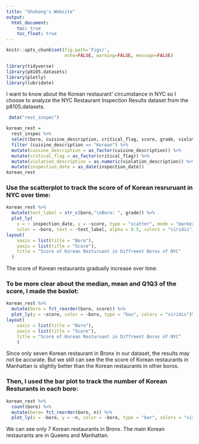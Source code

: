 ```yaml
---
title: "Shuhong's Website"
output: 
  html_document:
    toc: true
    toc_float: true
---
```


```r
knitr::opts_chunk$set(fig.path='Figs/',
                      echo=FALSE, warning=FALSE, message=FALSE)
```


```r
library(tidyverse)
library(p8105.datasets)
library(plotly)
library(lubridate)
```

I want to know about the Korean restaurant' circumstance in NYC so I choose to analyze the NYC Restaurant Inspection Results dataset from the p8105.datasets.  

```r
 data("rest_inspec") 
```

```r
korean_rest = 
  rest_inspec %>%
  select(boro, cuisine_description, critical_flag, score, grade, violation_description, inspection_date) %>%
  filter (cuisine_description == "Korean") %>%
  mutate(cuisine_description = as_factor(cuisine_description)) %>%
  mutate(critical_flag = as_factor(critical_flag)) %>%
  mutate(violation_description = as.numeric(violation_description)) %>%
  mutate(inspection_date = as_date(inspection_date))
korean_rest
```

### Use the scatterplot to track the score of of Korean resruruant in NYC over time:

```r
korean_rest %>%
  mutate(text_label = str_c(boro,"\nBoro: ", grade)) %>%
  plot_ly(
    x = ~ inspection_date, y = ~score, type = "scatter", mode = "markers",
    color = ~boro, text = ~text_label, alpha = 0.5, colors = "viridis")%>% 
layout(
    xaxis = list(title = "Boro"),
    yaxis = list(title = "Score"),
    title = "Score of Korean Resturuant in Diffreent Boros of NYC"
  )
```

The score of Korean restaurants gradually increase over time:

### To be more clear about the median, mean and Q1Q3 of the score, I made the boxlot:

```r
korean_rest %>% 
  mutate(boro = fct_reorder(boro, score)) %>% 
  plot_ly(y = ~score, color = ~boro, type = "box", colors = "viridis")%>% 
layout(
    xaxis = list(title = "Boro"),
    yaxis = list(title = "Score"),
    title = "Score of Korean Resturuant in Diffreent Boros of NYC"
    )
```
Since only seven Korean restaurant in Bronx in our dataset, the results may not be accurate. But we still can see the the score of Korean restaurants in Manhattan is slightly better than the Korean restaurants in other boros. 

### Then, I used the bar plot to track the number of Korean Resturants in each boro: 
 
```r
korean_rest %>% 
  count(boro) %>% 
  mutate(boro= fct_reorder(boro, n)) %>% 
  plot_ly(x = ~boro, y = ~n, color = ~boro, type = "bar", colors = "viridis")
```

We can see only 7 Korean restaurants in Bronx. The main Korean restaurants are in Queens and Manhattan. 


